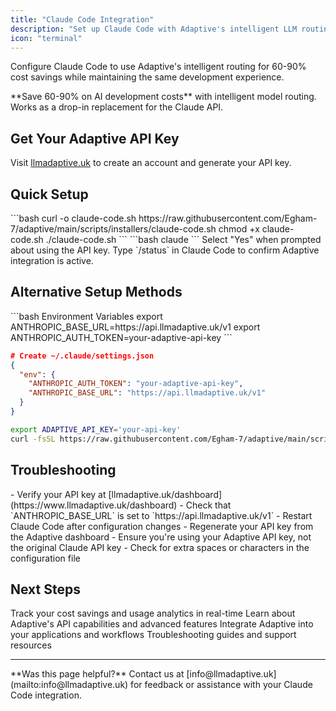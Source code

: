 ```yaml
---
title: "Claude Code Integration"
description: "Set up Claude Code with Adaptive's intelligent LLM routing for 60-90% cost savings"
icon: "terminal"
---
```


Configure Claude Code to use Adaptive's intelligent routing for 60-90% cost savings while maintaining the same development experience.

<Tip>
**Save 60-90% on AI development costs** with intelligent model routing. Works as a drop-in replacement for the Claude API.
</Tip>

## Get Your Adaptive API Key

Visit [llmadaptive.uk](https://www.llmadaptive.uk) to create an account and generate your API key.

## Quick Setup

<Steps>
  <Step title="Run Installer" icon="download">
    ```bash
    curl -o claude-code.sh https://raw.githubusercontent.com/Egham-7/adaptive/main/scripts/installers/claude-code.sh
    chmod +x claude-code.sh
    ./claude-code.sh
    ```
  </Step>
  <Step title="Launch Claude Code" icon="play">
    ```bash
    claude
    ```
    Select "Yes" when prompted about using the API key.
  </Step>
  <Step title="Verify Setup" icon="check">
    Type `/status` in Claude Code to confirm Adaptive integration is active.
  </Step>
</Steps>

## Alternative Setup Methods

<CodeGroup>
```bash Environment Variables
export ANTHROPIC_BASE_URL=https://api.llmadaptive.uk/v1
export ANTHROPIC_AUTH_TOKEN=your-adaptive-api-key
```

```json Manual Settings File
# Create ~/.claude/settings.json
{
  "env": {
    "ANTHROPIC_AUTH_TOKEN": "your-adaptive-api-key",
    "ANTHROPIC_BASE_URL": "https://api.llmadaptive.uk/v1"
  }
}
```

```bash CI/Automation
export ADAPTIVE_API_KEY='your-api-key'
curl -fsSL https://raw.githubusercontent.com/Egham-7/adaptive/main/scripts/installers/claude-code.sh | bash
```
</CodeGroup>

## Troubleshooting

<AccordionGroup>
<Accordion title="Connection Issues" icon="wifi-off">
- Verify your API key at [llmadaptive.uk/dashboard](https://www.llmadaptive.uk/dashboard)
- Check that `ANTHROPIC_BASE_URL` is set to `https://api.llmadaptive.uk/v1`
- Restart Claude Code after configuration changes
</Accordion>

<Accordion title="Authentication Errors" icon="key">
- Regenerate your API key from the Adaptive dashboard
- Ensure you're using your Adaptive API key, not the original Claude API key
- Check for extra spaces or characters in the configuration file
</Accordion>
</AccordionGroup>

## Next Steps

<CardGroup cols={2}>
  <Card
    title="Monitor Usage & Savings"
    href="https://www.llmadaptive.uk/dashboard"
    icon="chart-line"
    cta="View Dashboard"
  >
    Track your cost savings and usage analytics in real-time
  </Card>
  <Card
    title="API Documentation"
    href="/api-reference/messages"
    icon="book"
    cta="View API Docs"
  >
    Learn about Adaptive's API capabilities and advanced features
  </Card>
  <Card
    title="Framework Integration"
    href="/integrations/openai-sdk"
    icon="code"
    cta="View Integrations"
  >
    Integrate Adaptive into your applications and workflows
  </Card>
  <Card
    title="Get Support"
    href="/troubleshooting"
    icon="life-ring"
    cta="Get Help"
  >
    Troubleshooting guides and support resources
  </Card>
</CardGroup>

---

<Note>
**Was this page helpful?** Contact us at [info@llmadaptive.uk](mailto:info@llmadaptive.uk) for feedback or assistance with your Claude Code integration.
</Note>

